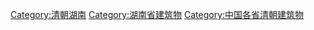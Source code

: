 [[Category:清朝湖南|Category:清朝湖南]]
[[Category:湖南省建筑物|Category:湖南省建筑物]]
[[Category:中国各省清朝建筑物|Category:中国各省清朝建筑物]]